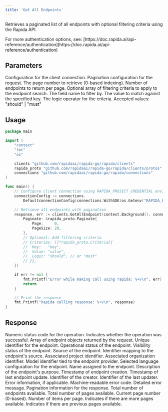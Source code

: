```yaml
---
title: 'Get All Endpoints'
---
```


Retrieves a paginated list of all endpoints with optional filtering criteria using the Rapida API.

<Info>
For more authentication options, see: [https://doc.rapida.ai/api-reference/authentication](https://doc.rapida.ai/api-reference/authentication)
</Info>

## Parameters

<ParamField body="connectionConfig" type="ConnectionConfig" required>
Configuration for the client connection.
</ParamField>

<ParamField body="request" type="GetAllEndpointRequest" required>
<Expandable>
<ParamField body="paginate" type="Paginate" required>
Pagination configuration for the request.
<Expandable>
<ParamField body="page" type="uint32" required>
The page number to retrieve (0-based indexing).
</ParamField>
<ParamField body="pageSize" type="uint32" required>
Number of endpoints to return per page.
</ParamField>
</Expandable>
</ParamField>

<ParamField body="criterias" type="Criteria[]" optional>
Optional array of filtering criteria to apply to the endpoint search.
<Expandable>
<ParamField body="key" type="string" required>
The field name to filter by.
</ParamField>
<ParamField body="value" type="string" required>
The value to match against the specified key.
</ParamField>
<ParamField body="logic" type="string" required>
The logic operator for the criteria. Accepted values: "should" | "must"
</ParamField>
</Expandable>
</ParamField>
</Expandable>
</ParamField>

## Usage

<CodeGroup>

```go Go
package main

import (
	"context"
	"fmt"
	"os"

	clients "github.com/rapidaai/rapida-go/rapida/clients"
	rapida_proto "github.com/rapidaai/rapida-go/rapida/clients/protos"
	connections "github.com/rapidaai/rapida-go/rapida/connections"
)

func main() {
	// Configure client connection using RAPIDA_PROJECT_CREDENTIAL environment variable
	connectionConfig := connections.
		DefaultconnectionConfig(connections.WithSDK(os.Getenv("RAPIDA_PROJECT_CREDENTIAL"))).WithLocal()

	// Retrieve all endpoints with pagination
	response, err := clients.GetAllEndpoint(context.Background(), connectionConfig, &rapida_proto.GetAllEndpointRequest{
		Paginate: &rapida_proto.Paginate{
			Page:     0,
			PageSize: 20,
		},
		// Optional: Add filtering criteria
		// Criterias: []*rapida_proto.Criteria{{
		// 	Key:   "key",
		// 	Value: "value",
		// 	Logic: "should", // or "must"
		// }},
	})

	if err != nil {
		fmt.Printf("Error while making call using rapida: %+v\n", err)
		return
	}

	// Print the response
	fmt.Printf("Rapida calling response: %+v\n", response)
}
```

</CodeGroup>

## Response

<ParamField body="code" type="int32">
Numeric status code for the operation.
</ParamField>

<ParamField body="success" type="boolean">
Indicates whether the operation was successful.
</ParamField>

<ParamField body="data" type="Endpoint[]">
Array of endpoint objects returned by the request.
<Expandable>
<ParamField body="id" type="uint64">
Unique identifier for the endpoint.
</ParamField>
<ParamField body="status" type="string">
Operational status of the endpoint.
</ParamField>
<ParamField body="visibility" type="string">
Visibility status of the endpoint.
</ParamField>
<ParamField body="source" type="string">
Source of the endpoint.
</ParamField>
<ParamField body="sourceIdentifier" type="uint64">
Identifier mapping to the endpoint's source.
</ParamField>
<ParamField body="projectId" type="uint64">
Associated project identifier.
</ParamField>
<ParamField body="organizationId" type="uint64">
Associated organization identifier.
</ParamField>
<ParamField body="endpointProviderModelId" type="uint64">
Model identifier tied to the endpoint provider.
</ParamField>
<ParamField body="language" type="string">
Selected language configuration for the endpoint.
</ParamField>
<ParamField body="name" type="string">
Name assigned to the endpoint.
</ParamField>
<ParamField body="description" type="string">
Description of the endpoint's purpose.
</ParamField>
<ParamField body="createdDate" type="timestamp">
Timestamp of endpoint creation.
</ParamField>
<ParamField body="updatedDate" type="timestamp">
Timestamp of last endpoint update.
</ParamField>
<ParamField body="createdBy" type="uint64">
Identifier of the creator.
</ParamField>
<ParamField body="updatedBy" type="uint64">
Identifier of the last updater.
</ParamField>
</Expandable>
</ParamField>

<ParamField body="error" type="object">
Error information, if applicable.
<Expandable>
<ResponseField name="errorCode" type="string">
Machine-readable error code.
</ResponseField>
<ResponseField name="errorMessage" type="string">
Detailed error message.
</ResponseField>
</Expandable>
</ParamField>

<ParamField body="paginated" type="object">
Pagination information for the response.
<Expandable>
<ParamField body="totalCount" type="int64">
Total number of endpoints available.
</ParamField>
<ParamField body="totalPages" type="int32">
Total number of pages available.
</ParamField>
<ParamField body="currentPage" type="int32">
Current page number (0-based).
</ParamField>
<ParamField body="pageSize" type="int32">
Number of items per page.
</ParamField>
<ParamField body="hasNext" type="boolean">
Indicates if there are more pages available.
</ParamField>
<ParamField body="hasPrevious" type="boolean">
Indicates if there are previous pages available.
</ParamField>
</Expandable>
</ParamField>